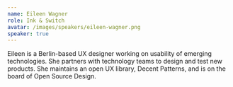 ```yaml
---
name: Eileen Wagner
role: Ink & Switch
avatar: /images/speakers/eileen-wagner.png
speaker: true
---
```


Eileen is a Berlin-based UX designer working on usability of emerging technologies. She partners with technology teams to design and test new products. She maintains an open UX library, Decent Patterns, and is on the board of Open Source Design. 
